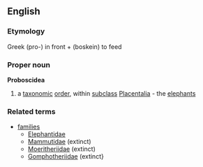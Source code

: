 ==English==
===Etymology===
Greek (pro-) in front + (boskein) to feed <!-- needs Greek script -->
===Proper noun===
{{wikipedia}}
'''Proboscidea'''
#a [[taxonomic]] [[order]], within [[subclass]] [[Placentalia]] - the [[elephant]]s
===Related terms===
{{wikispecies}}
*[[families]]
**[[Elephantidae]]
**[[Mammutidae]] (extinct)
**[[Moeritheriidae]] (extinct)
**[[Gomphotheriidae]]  (extinct}